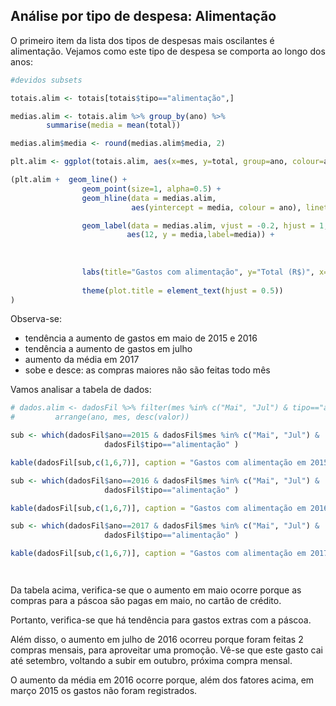 
## Análise por tipo de despesa: Alimentação

O primeiro item da lista dos tipos de despesas mais oscilantes é alimentação. Vejamos como este tipo de despesa se comporta ao longo dos anos:


```r
#devidos subsets

totais.alim <- totais[totais$tipo=="alimentação",]

medias.alim <- totais.alim %>% group_by(ano) %>%
        summarise(media = mean(total))

medias.alim$media <- round(medias.alim$media, 2)

plt.alim <- ggplot(totais.alim, aes(x=mes, y=total, group=ano, colour=ano))

(plt.alim +  geom_line() + 
                geom_point(size=1, alpha=0.5) +
                geom_hline(data = medias.alim, 
                           aes(yintercept = media, colour = ano), linetype=2) +

                geom_label(data = medias.alim, vjust = -0.2, hjust = 1,
                          aes(12, y = media,label=media)) +
                
            
                
                labs(title="Gastos com alimentação", y="Total (R$)", x="Mês") +
                
                theme(plot.title = element_text(hjust = 0.5)) 
)

```

Observa-se:

- tendência a aumento de gastos em maio de 2015 e 2016
- tendência a aumento de gastos em julho
- aumento da média em 2017
- sobe e desce: as compras maiores não são feitas todo mês

Vamos analisar a tabela de dados:

```r
# dados.alim <- dadosFil %>% filter(mes %in% c("Mai", "Jul") & tipo=="alimentação" & valor > 100) %>%
#         arrange(ano, mes, desc(valor))

sub <- which(dadosFil$ano==2015 & dadosFil$mes %in% c("Mai", "Jul") & 
                     dadosFil$tipo=="alimentação" )

kable(dadosFil[sub,c(1,6,7)], caption = "Gastos com alimentação em 2015")

sub <- which(dadosFil$ano==2016 & dadosFil$mes %in% c("Mai", "Jul") & 
                     dadosFil$tipo=="alimentação" )

kable(dadosFil[sub,c(1,6,7)], caption = "Gastos com alimentação em 2016")

sub <- which(dadosFil$ano==2017 & dadosFil$mes %in% c("Mai", "Jul") & 
                     dadosFil$tipo=="alimentação" )

kable(dadosFil[sub,c(1,6,7)], caption = "Gastos com alimentação em 2017")




```



Da tabela acima, verifica-se que o aumento em maio ocorre porque as compras para a páscoa são pagas em maio, no cartão de crédito.

Portanto, verifica-se que há tendência para gastos extras com a páscoa.

Além disso, o aumento em julho de 2016 ocorreu porque foram feitas 2 compras mensais, para aproveitar uma promoção. Vê-se que este gasto cai até setembro, voltando a subir em outubro, próxima compra mensal.

O aumento da média em 2016 ocorre porque, além dos fatores acima, em março 2015 os gastos não foram registrados.

